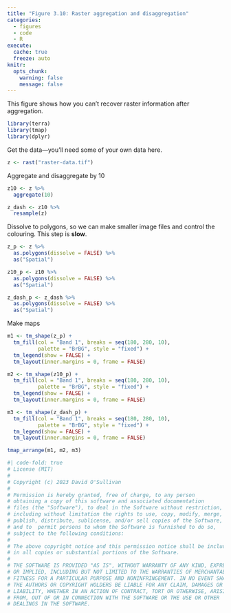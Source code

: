 ```yaml
---
title: "Figure 3.10: Raster aggregation and disaggregation"
categories: 
  - figures
  - code
  - R
execute: 
  cache: true
  freeze: auto
knitr:
  opts_chunk: 
    warning: false
    message: false
---
```


This figure shows how you can't recover raster information after aggregation.

```r
library(terra)
library(tmap)
library(dplyr)
```

Get the data&mdash;you'll need some of your own data here.

```r
z <- rast("raster-data.tif")
```

Aggregate and disaggregate by 10

```r
z10 <- z %>% 
  aggregate(10)

z_dash <- z10 %>%
  resample(z)
```

Dissolve to polygons, so we can make smaller image files and control the colouring. This step is **slow**.

```r
z_p <- z %>%
  as.polygons(dissolve = FALSE) %>%
  as("Spatial")

z10_p <- z10 %>%
  as.polygons(dissolve = FALSE) %>%
  as("Spatial")

z_dash_p <- z_dash %>%
  as.polygons(dissolve = FALSE) %>%
  as("Spatial")
```

Make maps

```r
m1 <- tm_shape(z_p) + 
  tm_fill(col = "Band 1", breaks = seq(180, 280, 10), 
          palette = "BrBG", style = "fixed") + 
  tm_legend(show = FALSE) + 
  tm_layout(inner.margins = 0, frame = FALSE)

m2 <- tm_shape(z10_p) + 
  tm_fill(col = "Band 1", breaks = seq(180, 280, 10), 
          palette = "BrBG", style = "fixed") + 
  tm_legend(show = FALSE) + 
  tm_layout(inner.margins = 0, frame = FALSE)

m3 <- tm_shape(z_dash_p) + 
  tm_fill(col = "Band 1", breaks = seq(180, 280, 10), 
          palette = "BrBG", style = "fixed") + 
  tm_legend(show = FALSE) + 
  tm_layout(inner.margins = 0, frame = FALSE)

tmap_arrange(m1, m2, m3)
```

```r
#| code-fold: true
# License (MIT)
#
# Copyright (c) 2023 David O'Sullivan
#
# Permission is hereby granted, free of charge, to any person
# obtaining a copy of this software and associated documentation
# files (the "Software"), to deal in the Software without restriction,
# including without limitation the rights to use, copy, modify, merge,
# publish, distribute, sublicense, and/or sell copies of the Software,
# and to  permit persons to whom the Software is furnished to do so,
# subject to the following conditions:
#
# The above copyright notice and this permission notice shall be included
# in all copies or substantial portions of the Software.
#
# THE SOFTWARE IS PROVIDED "AS IS", WITHOUT WARRANTY OF ANY KIND, EXPRESS
# OR IMPLIED, INCLUDING BUT NOT LIMITED TO THE WARRANTIES OF MERCHANTABILITY,
# FITNESS FOR A PARTICULAR PURPOSE AND NONINFRINGEMENT. IN NO EVENT SHALL
# THE AUTHORS OR COPYRIGHT HOLDERS BE LIABLE FOR ANY CLAIM, DAMAGES OR OTHER
# LIABILITY, WHETHER IN AN ACTION OF CONTRACT, TORT OR OTHERWISE, ARISING
# FROM, OUT OF OR IN CONNECTION WITH THE SOFTWARE OR THE USE OR OTHER
# DEALINGS IN THE SOFTWARE.
```
